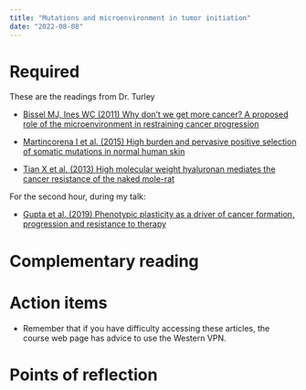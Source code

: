 ```yaml
---
title: "Mutations and microenvironment in tumor initiation"
date: "2022-08-08"
---
```




# Required

These are the readings from Dr. Turley
 

- [Bissel MJ, Ines WC (2011) Why don’t we get more cancer? A proposed role of the microenvironment in restraining cancer progression](https://pubmed.ncbi.nlm.nih.gov/21383745/)

- [Martincorena I et al. (2015) High burden and pervasive positive selection of somatic mutations in normal human skin](https://pubmed.ncbi.nlm.nih.gov/25999502/)

- [Tian X et al. (2013) High molecular weight hyaluronan mediates the cancer resistance of the naked mole-rat](https://www.nature.com/articles/nature12234)

For the second hour, during my talk: 

- [Gupta et al. (2019) Phenotypic plasticity as a driver of cancer formation,
progression and resistance to therapy](https://www.ncbi.nlm.nih.gov/pmc/articles/PMC7297507/pdf/nihms-1035668.pdf)

# Complementary reading


# Action items  

- Remember that if you have difficulty accessing these articles, the course web page has advice to use the Western VPN.


# Points of reflection

